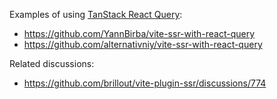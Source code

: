 Examples of using [TanStack React Query](https://tanstack.com/query):
 - https://github.com/YannBirba/vite-ssr-with-react-query
 - https://github.com/alternativniy/vite-ssr-with-react-query

Related discussions:
 - https://github.com/brillout/vite-plugin-ssr/discussions/774
